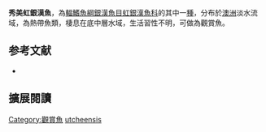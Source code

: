 {{Speciesbox
| name = 秀美虹銀漢魚
| image = 
| image_width = 250px
| status = NE
| status_system = IUCN3.1
| genus = Melanotaenia
| species = utcheensis
| authority = [[McGuigan|McGuigan]], 2001
| synonyms = 
}}
'''秀美虹銀漢魚'''，為[[輻鰭魚綱|輻鰭魚綱]][[銀漢魚目|銀漢魚目]][[虹銀漢魚科|虹銀漢魚科]]的其中一[[種|種]]，分布於[[澳洲|澳洲]]淡水流域，為熱帶魚類，棲息在底中層水域，生活習性不明，可做為觀賞魚。
==参考文献==
*{{FishBase_species|genus=Melanotaenia|species=utcheensis|year=2016|month=5}}

== 擴展閱讀 ==
{{refbegin}}
{{wikispecies-inline|Melanotaenia utcheensis|秀美虹銀漢魚}}
{{refend}}
{{Taxonbar|from=Q5662946}}

[[Category:觀賞魚|Category:觀賞魚]]
[[Category:虹銀漢魚屬|utcheensis]]


{{魚類小作品}}